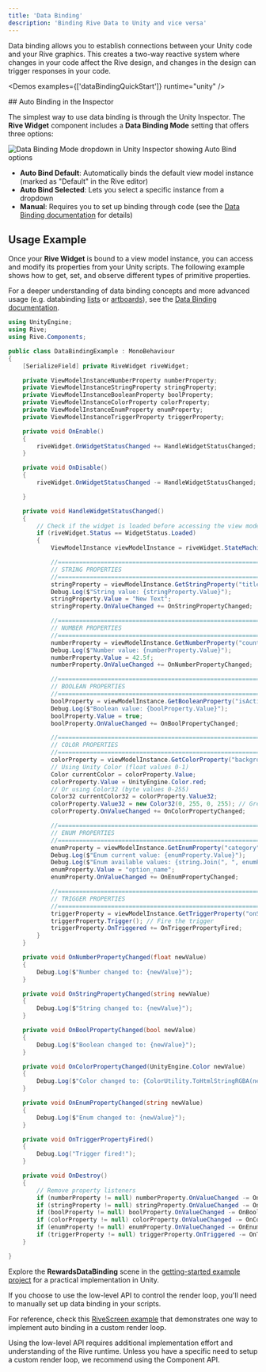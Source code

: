 ```yaml
---
title: 'Data Binding'
description: 'Binding Rive Data to Unity and vice versa'
---
```




Data binding allows you to establish connections between your Unity code and your Rive graphics. This creates a two-way reactive system where changes in your code affect the Rive design, and changes in the design can trigger responses in your code.

<Demos examples={['dataBindingQuickStart']} runtime="unity" />

<Tabs>
  <Tab title="Component API (Recommended)">
## Auto Binding in the Inspector

The simplest way to use data binding is through the Unity Inspector. The **Rive Widget** component includes a **Data Binding Mode** setting that offers three options:

![Data Binding Mode dropdown in Unity Inspector showing Auto Bind options](/images/unity/widget-db-binding-mode-dropdown.jpg)

- **Auto Bind Default**: Automatically binds the default view model instance (marked as "Default" in the Rive editor)
- **Auto Bind Selected**: Lets you select a specific instance from a dropdown
- **Manual**: Requires you to set up binding through code (see the [Data Binding documentation](/runtimes/data-binding) for details)



## Usage Example

Once your **Rive Widget** is bound to a view model instance, you can access and modify its properties from your Unity scripts. The following example shows how to get, set, and observe different types of primitive properties.

For a deeper understanding of data binding concepts and more advanced usage (e.g. databinding [lists](/runtimes/data-binding#lists) or [artboards](/runtimes/data-binding#artboards)), see the [Data Binding documentation](/runtimes/data-binding).


```csharp
using UnityEngine;
using Rive;
using Rive.Components;

public class DataBindingExample : MonoBehaviour
{
    [SerializeField] private RiveWidget riveWidget;

    private ViewModelInstanceNumberProperty numberProperty;
    private ViewModelInstanceStringProperty stringProperty;
    private ViewModelInstanceBooleanProperty boolProperty;
    private ViewModelInstanceColorProperty colorProperty;
    private ViewModelInstanceEnumProperty enumProperty;
    private ViewModelInstanceTriggerProperty triggerProperty;

    private void OnEnable()
    {
        riveWidget.OnWidgetStatusChanged += HandleWidgetStatusChanged;
    }

    private void OnDisable()
    {
        riveWidget.OnWidgetStatusChanged -= HandleWidgetStatusChanged;

    }

    private void HandleWidgetStatusChanged()
    {
        // Check if the widget is loaded before accessing the view model instance
        if (riveWidget.Status == WidgetStatus.Loaded)
        {
            ViewModelInstance viewModelInstance = riveWidget.StateMachine.ViewModelInstance;

            //==========================================================================
            // STRING PROPERTIES
            //==========================================================================
            stringProperty = viewModelInstance.GetStringProperty("title");
            Debug.Log($"String value: {stringProperty.Value}");
            stringProperty.Value = "New Text";
            stringProperty.OnValueChanged += OnStringPropertyChanged;

            //==========================================================================
            // NUMBER PROPERTIES
            //==========================================================================
            numberProperty = viewModelInstance.GetNumberProperty("count");
            Debug.Log($"Number value: {numberProperty.Value}");
            numberProperty.Value = 42.5f;
            numberProperty.OnValueChanged += OnNumberPropertyChanged;

            //==========================================================================
            // BOOLEAN PROPERTIES
            //==========================================================================
            boolProperty = viewModelInstance.GetBooleanProperty("isActive");
            Debug.Log($"Boolean value: {boolProperty.Value}");
            boolProperty.Value = true;
            boolProperty.OnValueChanged += OnBoolPropertyChanged;

            //==========================================================================
            // COLOR PROPERTIES
            //==========================================================================
            colorProperty = viewModelInstance.GetColorProperty("backgroundColor");
            // Using Unity Color (float values 0-1)
            Color currentColor = colorProperty.Value;
            colorProperty.Value = UnityEngine.Color.red;
            // Or using Color32 (byte values 0-255)
            Color32 currentColor32 = colorProperty.Value32;
            colorProperty.Value32 = new Color32(0, 255, 0, 255); // Green color
            colorProperty.OnValueChanged += OnColorPropertyChanged;

            //==========================================================================
            // ENUM PROPERTIES
            //==========================================================================
            enumProperty = viewModelInstance.GetEnumProperty("category");
            Debug.Log($"Enum current value: {enumProperty.Value}");
            Debug.Log($"Enum available values: {string.Join(", ", enumProperty.EnumValues)}");
            enumProperty.Value = "option_name";
            enumProperty.OnValueChanged += OnEnumPropertyChanged;

            //==========================================================================
            // TRIGGER PROPERTIES
            //==========================================================================
            triggerProperty = viewModelInstance.GetTriggerProperty("onSubmit");
            triggerProperty.Trigger(); // Fire the trigger
            triggerProperty.OnTriggered += OnTriggerPropertyFired;
        }
    }

    private void OnNumberPropertyChanged(float newValue)
    {
        Debug.Log($"Number changed to: {newValue}");
    }

    private void OnStringPropertyChanged(string newValue)
    {
        Debug.Log($"String changed to: {newValue}");
    }

    private void OnBoolPropertyChanged(bool newValue)
    {
        Debug.Log($"Boolean changed to: {newValue}");
    }

    private void OnColorPropertyChanged(UnityEngine.Color newValue)
    {
        Debug.Log($"Color changed to: {ColorUtility.ToHtmlStringRGBA(newValue)}");
    }

    private void OnEnumPropertyChanged(string newValue)
    {
        Debug.Log($"Enum changed to: {newValue}");
    }

    private void OnTriggerPropertyFired()
    {
        Debug.Log("Trigger fired!");
    }

    private void OnDestroy()
    {
        // Remove property listeners
        if (numberProperty != null) numberProperty.OnValueChanged -= OnNumberPropertyChanged;
        if (stringProperty != null) stringProperty.OnValueChanged -= OnStringPropertyChanged;
        if (boolProperty != null) boolProperty.OnValueChanged -= OnBoolPropertyChanged;
        if (colorProperty != null) colorProperty.OnValueChanged -= OnColorPropertyChanged;
        if (enumProperty != null) enumProperty.OnValueChanged -= OnEnumPropertyChanged;
        if (triggerProperty != null) triggerProperty.OnTriggered -= OnTriggerPropertyFired;
    }

}
```

Explore the **RewardsDataBinding** scene in the [getting-started example project](https://github.com/rive-app/rive-unity-examples) for a practical implementation in Unity.

</Tab>
<Tab title="Legacy API">

<LegacyApiNotice />

 If you choose to use the low-level API to control the render loop, you'll need to manually set up data binding in your scripts.

 For reference, check this [RiveScreen example](https://github.com/rive-app/rive-unity/blob/main/examples/basic/Assets/GameRuntime/RiveScreen.cs) that demonstrates one way to implement auto binding in a custom render loop.

<Note>
Using the low-level API requires additional implementation effort and understanding of the Rive runtime. Unless you have a specific need to setup a custom render loop, we recommend using the Component API.
</Note>
</Tab>
</Tabs>
